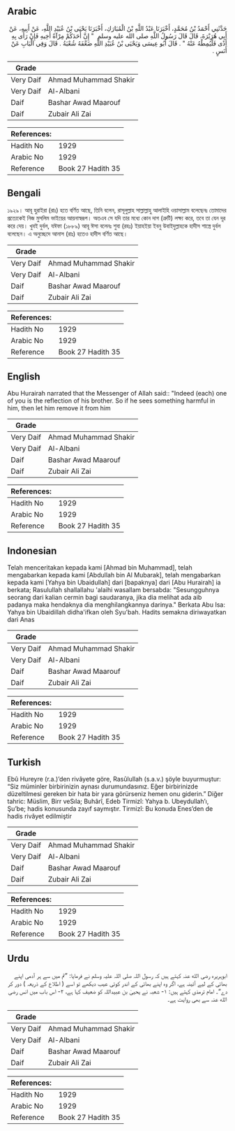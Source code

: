 ## Arabic


<div dir="rtl" lang="ar" style={{fontSize:'larger',backgroundColor:'#f8f9fa',padding:20}}>
حَدَّثَنِي أَحْمَدُ بْنُ مُحَمَّدٍ، أَخْبَرَنَا عَبْدُ اللَّهِ بْنُ الْمُبَارَكِ، أَخْبَرَنَا يَحْيَى بْنُ عُبَيْدِ اللَّهِ، عَنْ أَبِيهِ، عَنْ أَبِي هُرَيْرَةَ، قَالَ قَالَ رَسُولُ اللَّهِ صلى الله عليه وسلم ‏ "‏ إِنَّ أَحَدَكُمْ مِرْآةُ أَخِيهِ فَإِنْ رَأَى بِهِ أَذًى فَلْيُمِطْهُ عَنْهُ ‏"‏ ‏.‏ قَالَ أَبُو عِيسَى وَيَحْيَى بْنُ عُبَيْدِ اللَّهِ ضَعَّفَهُ شُعْبَةُ ‏.‏ قَالَ وَفِي الْبَابِ عَنْ أَنَسٍ ‏.‏
</div>
<div style={{backgroundColor:'#f8f9fa',padding:20, marginBottom: 10}}><table> <thead> <tr> <th>Grade</th> <th></th> </tr> </thead> <tbody> <tr><td>Very Daif</td><td>Ahmad Muhammad Shakir</td></tr><tr><td>Very Daif</td><td>Al-Albani</td></tr><tr><td>Daif</td><td>Bashar Awad Maarouf</td></tr><tr><td>Daif</td><td>Zubair Ali Zai</td></tr></tbody></table><table> <thead> <tr> <th>References:</th> <th></th> </tr> </thead> <tbody><tr><td>Hadith No</td><td>1929</td></tr><tr><td>Arabic No</td><td>1929</td></tr><tr><td>Reference</td><td>Book 27 Hadith 35</td></tr></tbody></table></div>

## Bengali


<div dir="ltr" lang="bn" style={{fontSize:'larger',backgroundColor:'#f8f9fa',padding:20}}>
১৯২৯। আবূ হুরাইরা (রাঃ) হতে বর্ণিত আছে, তিনি বলেন, রাসূলুল্লাহ সাল্লাল্লাহু আলাইহি ওয়াসাল্লাম বলেছেনঃ তোমাদের প্রত্যেকেই নিজ মুসলিম ভাইয়ের আয়নাস্বরূপ। অতএব সে যদি তার মধ্যে কোন দাগ (ত্রুটি) লক্ষ্য করে, তবে তা যেন দূর করে দেয়। খুবই দুর্বল, যঈফা (১৮৮৯) আবূ ঈসা বলেনঃ শুবা (রহঃ) ইয়াহইয়া ইবনু উবাইদুল্লাহকে হাদীস শাস্ত্রে দুর্বল বলেছেন। এ অনুচ্ছেদে আনাস (রাঃ) হতেও হাদীস বর্ণিত আছে।
</div>
<div style={{backgroundColor:'#f8f9fa',padding:20, marginBottom: 10}}><table> <thead> <tr> <th>Grade</th> <th></th> </tr> </thead> <tbody> <tr><td>Very Daif</td><td>Ahmad Muhammad Shakir</td></tr><tr><td>Very Daif</td><td>Al-Albani</td></tr><tr><td>Daif</td><td>Bashar Awad Maarouf</td></tr><tr><td>Daif</td><td>Zubair Ali Zai</td></tr></tbody></table><table> <thead> <tr> <th>References:</th> <th></th> </tr> </thead> <tbody><tr><td>Hadith No</td><td>1929</td></tr><tr><td>Arabic No</td><td>1929</td></tr><tr><td>Reference</td><td>Book 27 Hadith 35</td></tr></tbody></table></div>

## English


<div dir="ltr" lang="en" style={{fontSize:'larger',backgroundColor:'#f8f9fa',padding:20}}>
Abu Hurairah narrated that the Messenger of Allah said:: "Indeed (each) one of you is the reflection of his brother. So if he sees something harmful in him, then let him remove it from him
</div>
<div style={{backgroundColor:'#f8f9fa',padding:20, marginBottom: 10}}><table> <thead> <tr> <th>Grade</th> <th></th> </tr> </thead> <tbody> <tr><td>Very Daif</td><td>Ahmad Muhammad Shakir</td></tr><tr><td>Very Daif</td><td>Al-Albani</td></tr><tr><td>Daif</td><td>Bashar Awad Maarouf</td></tr><tr><td>Daif</td><td>Zubair Ali Zai</td></tr></tbody></table><table> <thead> <tr> <th>References:</th> <th></th> </tr> </thead> <tbody><tr><td>Hadith No</td><td>1929</td></tr><tr><td>Arabic No</td><td>1929</td></tr><tr><td>Reference</td><td>Book 27 Hadith 35</td></tr></tbody></table></div>

## Indonesian


<div dir="ltr" lang="id" style={{fontSize:'larger',backgroundColor:'#f8f9fa',padding:20}}>
Telah menceritakan kepada kami [Ahmad bin Muhammad], telah mengabarkan kepada kami [Abdullah bin Al Mubarak], telah mengabarkan kepada kami [Yahya bin Ubaidullah] dari [bapaknya] dari [Abu Hurairah] ia berkata; Rasulullah shallallahu 'alaihi wasallam bersabda: "Sesungguhnya seorang dari kalian cermin bagi saudaranya, jika dia melihat ada aib padanya maka hendaknya dia menghilangkannya darinya." Berkata Abu Isa: Yahya bin Ubaidillah didha'ifkan oleh Syu'bah. Hadits semakna diriwayatkan dari Anas
</div>
<div style={{backgroundColor:'#f8f9fa',padding:20, marginBottom: 10}}><table> <thead> <tr> <th>Grade</th> <th></th> </tr> </thead> <tbody> <tr><td>Very Daif</td><td>Ahmad Muhammad Shakir</td></tr><tr><td>Very Daif</td><td>Al-Albani</td></tr><tr><td>Daif</td><td>Bashar Awad Maarouf</td></tr><tr><td>Daif</td><td>Zubair Ali Zai</td></tr></tbody></table><table> <thead> <tr> <th>References:</th> <th></th> </tr> </thead> <tbody><tr><td>Hadith No</td><td>1929</td></tr><tr><td>Arabic No</td><td>1929</td></tr><tr><td>Reference</td><td>Book 27 Hadith 35</td></tr></tbody></table></div>

## Turkish


<div dir="ltr" lang="tr" style={{fontSize:'larger',backgroundColor:'#f8f9fa',padding:20}}>
Ebû Hureyre (r.a.)’den rivâyete göre, Rasûlullah (s.a.v.) şöyle buyurmuştur: “Siz müminler birbirinizin aynası durumundasınız. Eğer birbirinizde düzeltilmesi gereken bir hata bir yara görürseniz hemen onu giderin.” Diğer tahric: Müslim, Birr veSıla; Buhârî, Edeb Tirmizî: Yahya b. Ubeydullah’ı, Şu’be; hadis konusunda zayıf saymıştır. Tirmizî: Bu konuda Enes’den de hadis rivâyet edilmiştir
</div>
<div style={{backgroundColor:'#f8f9fa',padding:20, marginBottom: 10}}><table> <thead> <tr> <th>Grade</th> <th></th> </tr> </thead> <tbody> <tr><td>Very Daif</td><td>Ahmad Muhammad Shakir</td></tr><tr><td>Very Daif</td><td>Al-Albani</td></tr><tr><td>Daif</td><td>Bashar Awad Maarouf</td></tr><tr><td>Daif</td><td>Zubair Ali Zai</td></tr></tbody></table><table> <thead> <tr> <th>References:</th> <th></th> </tr> </thead> <tbody><tr><td>Hadith No</td><td>1929</td></tr><tr><td>Arabic No</td><td>1929</td></tr><tr><td>Reference</td><td>Book 27 Hadith 35</td></tr></tbody></table></div>

## Urdu


<div dir="rtl" lang="ur" style={{fontSize:'larger',backgroundColor:'#f8f9fa',padding:20}}>
ابوہریرہ رضی الله عنہ کہتے ہیں کہ رسول اللہ صلی اللہ علیہ وسلم نے فرمایا: ”تم میں سے ہر آدمی اپنے بھائی کے لیے آئینہ ہے، اگر وہ اپنے بھائی کے اندر کوئی عیب دیکھے تو اسے ( اطلاع کے ذریعہ ) دور کر دے“۔ امام ترمذی کہتے ہیں: ۱- شعبہ نے یحییٰ بن عبیداللہ کو ضعیف کہا ہے، ۲- اس باب میں انس رضی الله عنہ سے بھی روایت ہے۔
</div>
<div style={{backgroundColor:'#f8f9fa',padding:20, marginBottom: 10}}><table> <thead> <tr> <th>Grade</th> <th></th> </tr> </thead> <tbody> <tr><td>Very Daif</td><td>Ahmad Muhammad Shakir</td></tr><tr><td>Very Daif</td><td>Al-Albani</td></tr><tr><td>Daif</td><td>Bashar Awad Maarouf</td></tr><tr><td>Daif</td><td>Zubair Ali Zai</td></tr></tbody></table><table> <thead> <tr> <th>References:</th> <th></th> </tr> </thead> <tbody><tr><td>Hadith No</td><td>1929</td></tr><tr><td>Arabic No</td><td>1929</td></tr><tr><td>Reference</td><td>Book 27 Hadith 35</td></tr></tbody></table></div>